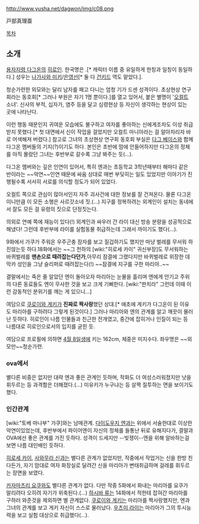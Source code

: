 http://www.yusha.net/dagwon/img/c08.png

戸部真理亜

[[목차]]
== 소개 ==
[[용자지령 다그온]]의 [[히로인]]. 한국명은 {{{#pink '''민 마리아'''}}}.[* 캐릭터 이름 중 유일하게 한칭과 일칭이 동일하다.] 성우는 [[나가사와 미키]]/[[은영선]][* 둘 다 [[건키드]] 역도 맡았다.].

청순가련한 외모와는 달리 남자를 패고 다니는 엄청 기가 드센 성격이다. 초상현상 연구회라는 동호회[* 그러나 부원은 자기 1명 뿐이다.]를 열고 있어서, 붙은 별명이 '[[오컬트]] 소녀'. 신사의 부적, 십자가, 염주 등을 달고 심령현상 등 자신이 생각하는 현상이 있는 곳에 나타난다. 

이런 행동 때문인지 귀여운 모습에도 불구하고 여자를 좋아하는 신에게조차도 이성 취급받지 못했다.[* 첫 대면에서 신이 작업을 걸었지만 오컬트 마니아라는 걸 알아차리자 바로 어색해져 버렸다.] 참고로 그녀의 초상현상 연구회 동호회 부실은 [[다그 베이스]]와 함께 다그온 멤버들의 기지(?)이기도 하다. 본인은 초반에 맘에 안들어하지만 다그온의 정체를 아직 몰랐던 그녀는 후반부로 갈수록 그냥 봐주는 듯(...).

다그온 멤버와는 깊은 인연이 있어서, 특히 엔과는 초등학교 3학년때부터 해마다 같은 반이라는 ~~악연~~인연 때문에 싸움 상대로 매번 부딪히는 일도 있었지만 이야기가 진행될수록 서서히 서로를 의식할 정도가 되어 있었다.

오컬트 쪽으로 관심이 많아서인지 자주 괴사건에 대한 정보를 잘 건져온다. 물론 다그온이니만큼 이 모든 소행은 사르갓소네 짓.(...) 지구를 정복하려는 외계인이 설치는 동네에서 잘도 모든 걸 유령의 짓으로 단정짓는다.

의외로 연예 쪽에 재능이 있다(!) 외계인과 싸우러 간 라이 대신 방송 분량을 성공적으로 해냈다! 그런데 후반부에 라이를 실험동물 취급하는데 그래서 까이기도 했다(...).

9화에서 가쿠가 주워온 우주곤충 잠자를 보고 질겁하기도 했지만 마냥 벌레를 무서워 하진않는듯 하다.18화에서는 ~~그 천하의 [wiki:"히로세 카이" 귀신부장]도 무서워하는 바퀴벌레를 '''맨손으로 때려잡는다던가''',아무리 잠결에 그랬다지만 바퀴벌레로 위장한 데막카 성인을 그냥 슬리퍼로 때려잡는다(!) ~~잠결에 지구를 구한 마리아..~~

결말에서는 죽은 줄 알았던 엔이 돌아오자 마리아는 눈물을 흘리며 엔에게 안기고 주위의 다른 동료들도 엔이 무사한 것을 보고 크게 기뻐한다. [wiki:"판치라" 그런데 이때 이런 감동적인 분위기를 깨는 게 있으니...]

여담으로 [[쿠로이와 게키]]가 '''진짜로 짝사랑'''했던 상대.[* 애초에 게키가 다그온이 된 이유도 마리아를 구하려다 그렇게 된것이다.] 그러나 마리아와 엔의 관계를 알고 깨끗이 물러난 듯하다. 히로인이 나름 인물들과 친근한 전개였고, 중간에 잡히거나 인질이 되는 등 나름대로 히로인으로서의 입지를 굳힌 듯.

여담으로 프로필에 의하면 [[4월 8일]]생에 키는 162cm, 체중은 미지수다. 좌우명은 ~~외모만~~청순가련.
=== ova에서 ===
별다른 비중은 없지만 대략 엔과 좋은 관계인 듯하며, 작화도 더 여성스러워졌지만 낫을 휘두르는 등 과격함은 더해졌다.(...) 미유키가 누구냐는 등 살짝 질투하는 면을 보이기도 했다.

=== 인간관계 ===
[wiki:"토베 마나부" 가쿠]와는 남매관계. [[다이도우지 엔]]과는 위에서 서술한대로 이상한 악연이있었는데, 후반부에서 파이어엔이 자신의 정체를 들통난 뒤로 유해지다가, 결말과 OVA에선 좋은 관계를 가진 듯하다. 성격이 드세지만 --빚쟁이--엔을 위해 알바하는걸 보면 나름 대인배인 듯하다.

[[히로세 카이]], [[사와무라 신]]과는 별다른 관계가 없었지만, 작중에서 작업거는 신을 한방 친다든가, 자기 맘대로 여자 화장실로 달려간 신을 마리아가 변태취급하며 걸레를 휘두르는 장면을 보였다.

[[카자마츠리 요쿠]]와도 별다른 관계가 없다. 다만 작중 5화에서 화내는 마리아를 요쿠가 말리려다 오히려 자기가 위축된다.(...) [[하시바 류]]는 14화에서 적한테 잡혀간 마리아를 구하러 와준것을 제외하면 별 관계없다. [[쿠로이와 게키]]는 마리아를 짝사랑했지만, 엔과 그녀의 관계를 보고 게키 자신이 스스로 물러났다. [[우츠미 라이]]는 마리아가 그의 투시능력을 보고 실험 대상으로 취급했다(...).
